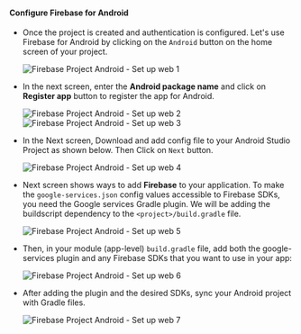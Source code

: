 #### Configure Firebase for Android

- Once the project is created and authentication is configured. Let's use Firebase for Android by clicking on the `Android` button on the home screen
  of your project.

  ![Firebase Project Android - Set up web 1](/content-hub/guides/firebase/android/android-firebase-set-up-1.svg)

- In the next screen, enter the **Android package name** and click on **Register app** button to register the app for Android.

  ![Firebase Project Android - Set up web 2](/content-hub/guides/firebase/android/android-firebase-set-up-2.svg)
  ![Firebase Project Android - Set up web 3](/content-hub/guides/firebase/android/android-firebase-set-up-3.svg)

- In the Next screen, Download and add config file to your Android Studio Project as shown below. Then Click on `Next` button.

  ![Firebase Project Android - Set up web 4](/content-hub/guides/firebase/android/android-firebase-set-up-4.svg)

- Next screen shows ways to add **Firebase** to your application. To make the `google-services.json` config values accessible to Firebase SDKs, you
  need the Google services Gradle plugin. We will be adding the buildscript dependency to the `<project>/build.gradle` file.

  ![Firebase Project Android - Set up web 5](/content-hub/guides/firebase/android/android-firebase-set-up-5.svg)

- Then, in your module (app-level) `build.gradle` file, add both the google-services plugin and any Firebase SDKs that you want to use in your app:

  ![Firebase Project Android - Set up web 6](/content-hub/guides/firebase/android/android-firebase-set-up-6.svg)

- After adding the plugin and the desired SDKs, sync your Android project with Gradle files.

  ![Firebase Project Android - Set up web 7](/content-hub/guides/firebase/android/android-firebase-set-up-7.svg)
